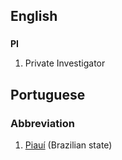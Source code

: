 ==English==
==={{initialism}}===
'''PI'''

#Private Investigator

==Portuguese==
===Abbreviation===
#[[Piauí]] (Brazilian state)